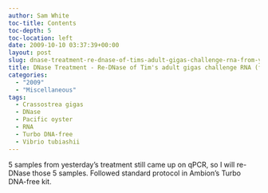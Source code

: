 ```yaml
---
author: Sam White
toc-title: Contents
toc-depth: 5
toc-location: left
date: 2009-10-10 03:37:39+00:00
layout: post
slug: dnase-treatment-re-dnase-of-tims-adult-gigas-challenge-rna-from-yesterday
title: DNase Treatment - Re-DNase of Tim's adult gigas challenge RNA (from yesterday)
categories:
  - "2009"
  - "Miscellaneous"
tags:
  - Crassostrea gigas
  - DNase
  - Pacific oyster
  - RNA
  - Turbo DNA-free
  - Vibrio tubiashii
---
```


5 samples from yesterday's treatment still came up on qPCR, so I will re-DNase those 5 samples. Followed standard protocol in Ambion's Turbo DNA-free kit.
